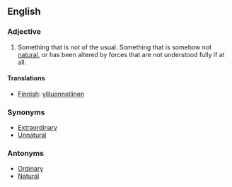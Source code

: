 ==English==

===Adjective===
#Something that is not of the usual.  Something that is somehow not [[natural]], or has been altered by forces that are not understood fully if at all.

====Translations====

*[[Finnish]]: [[yliluonnollinen]]

===Synonyms===
*[[Extraordinary]]
*[[Unnatural]]

===Antonyms===
*[[Ordinary]]
*[[Natural]]